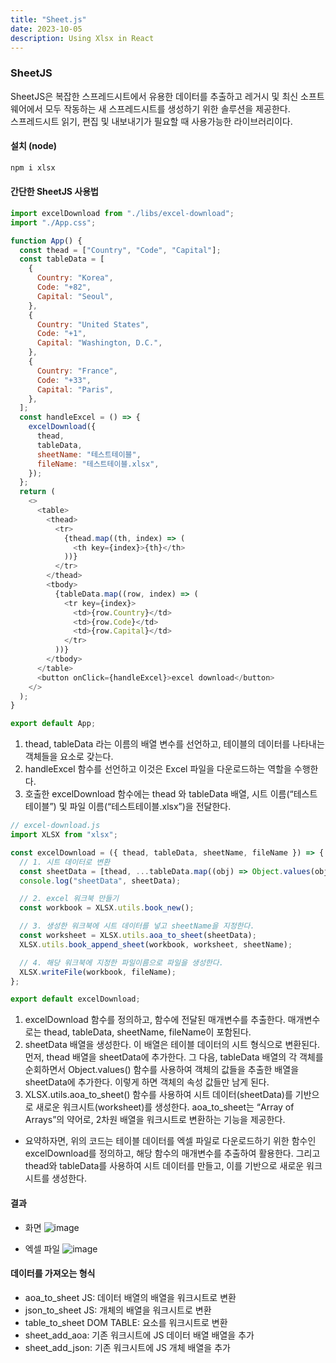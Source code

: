 ```yaml
---
title: "Sheet.js"
date: 2023-10-05
description: Using Xlsx in React
---
```


### SheetJS

SheetJS은 복잡한 스프레드시트에서 유용한 데이터를 추출하고 레거시 및 최신 소프트웨어에서 모두 작동하는 새 스프레드시트를 생성하기 위한 솔루션을 제공한다.  
스프레드시트 읽기, 편집 및 내보내기가 필요할 때 사용가능한 라이브러리이다.

#### 설치 (node)

```js
npm i xlsx
```

#### 간단한 SheetJS 사용법

```js
import excelDownload from "./libs/excel-download";
import "./App.css";

function App() {
  const thead = ["Country", "Code", "Capital"];
  const tableData = [
    {
      Country: "Korea",
      Code: "+82",
      Capital: "Seoul",
    },
    {
      Country: "United States",
      Code: "+1",
      Capital: "Washington, D.C.",
    },
    {
      Country: "France",
      Code: "+33",
      Capital: "Paris",
    },
  ];
  const handleExcel = () => {
    excelDownload({
      thead,
      tableData,
      sheetName: "테스트테이블",
      fileName: "테스트테이블.xlsx",
    });
  };
  return (
    <>
      <table>
        <thead>
          <tr>
            {thead.map((th, index) => (
              <th key={index}>{th}</th>
            ))}
          </tr>
        </thead>
        <tbody>
          {tableData.map((row, index) => (
            <tr key={index}>
              <td>{row.Country}</td>
              <td>{row.Code}</td>
              <td>{row.Capital}</td>
            </tr>
          ))}
        </tbody>
      </table>
      <button onClick={handleExcel}>excel download</button>
    </>
  );
}

export default App;
```

1. thead, tableData 라는 이름의 배열 변수를 선언하고, 테이블의 데이터를 나타내는 객체들을 요소로 갖는다.
2. handleExcel 함수를 선언하고 이것은 Excel 파일을 다운로드하는 역할을 수행한다.
3. 호출한 excelDownload 함수에는 thead 와 tableData 배열, 시트 이름(“테스트테이블”) 및 파일 이름(“테스트테이블.xlsx”)을 전달한다.

```js
// excel-download.js
import XLSX from "xlsx";

const excelDownload = ({ thead, tableData, sheetName, fileName }) => {
  // 1. 시트 데이터로 변환
  const sheetData = [thead, ...tableData.map((obj) => Object.values(obj))];
  console.log("sheetData", sheetData);

  // 2. excel 워크북 만들기
  const workbook = XLSX.utils.book_new();

  // 3. 생성한 워크북에 시트 데이터를 넣고 sheetName을 지정한다.
  const worksheet = XLSX.utils.aoa_to_sheet(sheetData);
  XLSX.utils.book_append_sheet(workbook, worksheet, sheetName);

  // 4. 해당 워크북에 지정한 파일이름으로 파일을 생성한다.
  XLSX.writeFile(workbook, fileName);
};

export default excelDownload;
```

1. excelDownload 함수를 정의하고, 함수에 전달된 매개변수를 추출한다. 매개변수로는 thead, tableData, sheetName, fileName이 포함된다.
2. sheetData 배열을 생성한다. 이 배열은 테이블 데이터의 시트 형식으로 변환된다. 먼저, thead 배열을 sheetData에 추가한다. 그 다음, tableData 배열의 각 객체를 순회하면서 Object.values() 함수를 사용하여 객체의 값들을 추출한 배열을 sheetData에 추가한다. 이렇게 하면 객체의 속성 값들만 남게 된다.
3. XLSX.utils.aoa_to_sheet() 함수를 사용하여 시트 데이터(sheetData)를 기반으로 새로운 워크시트(worksheet)를 생성한다. aoa_to_sheet는 “Array of Arrays”의 약어로, 2차원 배열을 워크시트로 변환하는 기능을 제공한다.

- 요약하자면, 위의 코드는 테이블 데이터를 엑셀 파일로 다운로드하기 위한 함수인 excelDownload를 정의하고, 해당 함수의 매개변수를 추출하여 활용한다. 그리고 thead와 tableData를 사용하여 시트 데이터를 만들고, 이를 기반으로 새로운 워크시트를 생성한다.

#### 결과

- 화면
  ![image](https://github.com/tamoimi/tami-dev-blog/assets/100749520/1082903d-1dac-4534-be65-512a0f59a0fe)

- 엑셀 파일
  ![image](https://github.com/tamoimi/tami-dev-blog/assets/100749520/e8a2e2ac-fb11-4cdc-afd5-1d44dae3c30f)

#### 데이터를 가져오는 형식

- aoa_to_sheet JS: 데이터 배열의 배열을 워크시트로 변환
- json_to_sheet JS: 개체의 배열을 워크시트로 변환
- table_to_sheet DOM TABLE: 요소를 워크시트로 변환
- sheet_add_aoa: 기존 워크시트에 JS 데이터 배열 배열을 추가
- sheet_add_json: 기존 워크시트에 JS 개체 배열을 추가
